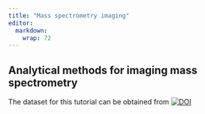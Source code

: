 ```yaml
---
title: "Mass spectrometry imaging"
editor: 
  markdown: 
    wrap: 72
---
```


## Analytical methods for imaging mass spectrometry

The dataset for this tutorial can be obtained from [![DOI](https://zenodo.org/badge/DOI/10.5281/zenodo.10579185.svg)](https://doi.org/10.5281/zenodo.10579185)

